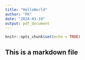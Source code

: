 ```yaml
---
title: "HelloWorld"
author: "FK"
date: "2024-03-19"
output: pdf_document
---
```


```r
knitr::opts_chunk$set(echo = TRUE)
```

## This is a markdown file

